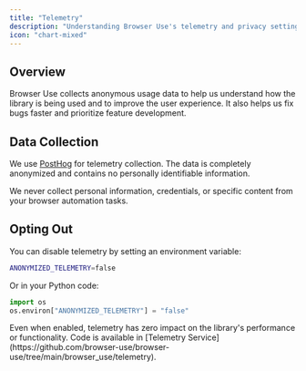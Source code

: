 ---
title: "Telemetry"
description: "Understanding Browser Use's telemetry and privacy settings"
icon: "chart-mixed"
---

## Overview

Browser Use collects anonymous usage data to help us understand how the library is being used and to improve the user experience. It also helps us fix bugs faster and prioritize feature development.

## Data Collection

We use [PostHog](https://posthog.com) for telemetry collection. The data is completely anonymized and contains no personally identifiable information.

<Note>
  We never collect personal information, credentials, or specific content from
  your browser automation tasks.
</Note>

## Opting Out

You can disable telemetry by setting an environment variable:

```bash .env
ANONYMIZED_TELEMETRY=false
```

Or in your Python code:

```python
import os
os.environ["ANONYMIZED_TELEMETRY"] = "false"
```

<Note>
  Even when enabled, telemetry has zero impact on the library's performance or
  functionality. Code is available in [Telemetry
  Service](https://github.com/browser-use/browser-use/tree/main/browser_use/telemetry).
</Note>
